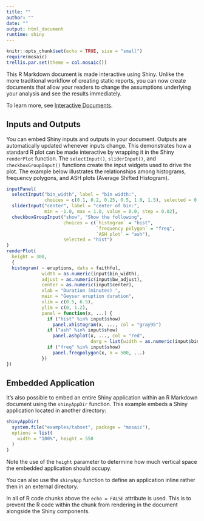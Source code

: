 ```yaml
---
title: ""
author: ""
date: ""
output: html_document
runtime: shiny
---
```


```r
knitr::opts_chunk$set(echo = TRUE, size = "small")
require(mosaic)
trellis.par.set(theme = col.mosaic())
```

This R Markdown document is made interactive using Shiny. Unlike the more traditional workflow of creating static reports, you can now create documents that allow your readers to change the assumptions underlying your analysis and see the results immediately. 

To learn more, see [Interactive Documents](http://rmarkdown.rstudio.com/authoring_shiny.html).

## Inputs and Outputs

You can embed Shiny inputs and outputs in your document. Outputs are 
automatically updated whenever inputs change.  This demonstrates how a standard 
R plot can be made interactive by wrapping it in the Shiny `renderPlot` 
function. The `selectInput()`, `sliderInput()`, and `checkboxGroupInput()`
functions create the input widgets used to drive the plot.  The example below 
illustrates the relationships among histograms, frequency polygons, and ASH plots (Average Shifted Histogram).

```r
inputPanel(
  selectInput("bin_width", label = "bin width:",
              choices = c(0.1, 0.2, 0.25, 0.5, 1.0, 1.5), selected = 0.5),
  sliderInput("center", label = "center of bin:",
              min = -1.0, max = 1.0, value = 0.0, step = 0.02),
  checkboxGroupInput("show", "Show the following",
                     choices = c(`histogram` = "hist", 
                                 `frequency polygon` = "freq", 
                                 `ASH plot` = "ash"), 
                     selected = "hist")
)
renderPlot(
  height = 300,
  {
  histogram( ~ eruptions, data = faithful, 
             width = as.numeric(input$bin_width),
             adjust = as.numeric(input$bw_adjust),
             center = as.numeric(input$center),
             xlab = "Duration (minutes) ",
             main = "Geyser eruption duration",
             xlim = c(0.5, 6.5),
             ylim = c(0, 1.2),
             panel = function(x, ...) {
               if ("hist" %in% input$show)
                 panel.xhistogram(x, ..., col = "gray95")
               if ("ash" %in% input$show)
                 panel.ashplot(x, ..., col = "red", 
                               darg = list(width = as.numeric(input$bin_width)))
               if ("freq" %in% input$show)
                 panel.freqpolygon(x, n = 500, ...)
             })
})
```

## Embedded Application

It's also possible to embed an entire Shiny application within an R Markdown document using the `shinyAppDir` function. This example embeds a Shiny application located in another directory:

```r
shinyAppDir(
  system.file("examples/tabset", package = "mosaic"),
  options = list(
    width = "100%", height = 550
  )
)
```

Note the use of the `height` parameter to determine how much vertical space the embedded application should occupy.

You can also use the `shinyApp` function to define an application inline rather then in an external directory.

In all of R code chunks above the `echo = FALSE` attribute is used. This is to prevent the R code within the chunk from rendering in the document alongside the Shiny components.



